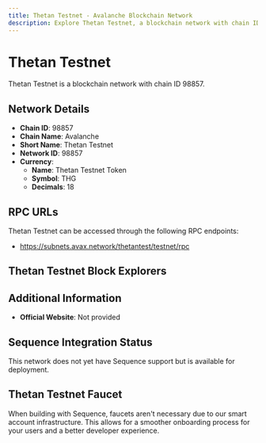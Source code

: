 ```yaml
--- 
title: Thetan Testnet - Avalanche Blockchain Network
description: Explore Thetan Testnet, a blockchain network with chain ID 98857. Learn about its native currency, Thetan Testnet Token, and how to interact with the network.
---
```


# Thetan Testnet

Thetan Testnet is a blockchain network with chain ID 98857.

## Network Details

- **Chain ID**: 98857
- **Chain Name**: Avalanche
- **Short Name**: Thetan Testnet
- **Network ID**: 98857
- **Currency**: 
  - **Name**: Thetan Testnet Token
  - **Symbol**: THG
  - **Decimals**: 18

## RPC URLs

Thetan Testnet can be accessed through the following RPC endpoints:

- https://subnets.avax.network/thetantest/testnet/rpc

## Thetan Testnet Block Explorers



## Additional Information

- **Official Website**: Not provided

## Sequence Integration Status

This network does not yet have Sequence support but is available for deployment.

## Thetan Testnet Faucet

When building with Sequence, faucets aren't necessary due to our smart account infrastructure. This allows for a smoother onboarding process for your users and a better developer experience.
